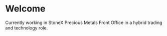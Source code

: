 # Welcome

Currently working in StoneX Precious Metals Front Office in a hybrid trading and technology role.

